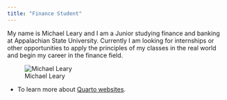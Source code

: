 ```yaml
---
title: "Finance Student"
---
```


My name is Michael Leary and I am a Junior studying finance and banking at Appalachian State University. Currently I am looking for internships or other opportunities to apply the principles of my classes in the real world and begin my career in the finance field.



![Michael Leary](ProPic.jpg)

* To learn more about [Quarto websites](https://quarto.org/docs/websites).


